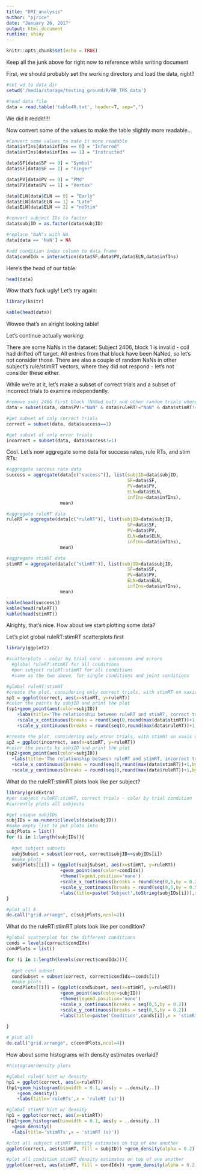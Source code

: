 ```yaml
---
title: "DRI_analysis"
author: "pjrice"
date: "January 26, 2017"
output: html_document
runtime: shiny
---
```


```r
knitr::opts_chunk$set(echo = TRUE)
```

############################################################################################################################################################################
############################################################################################################################################################################
############################################################################################################################################################################
############################################################################################################################################################################
############################################################################################################################################################################

Keep all the junk above for right now to reference while writing document

First, we should probably set the working directory and load the data, right?

```r
#set wd to data dir
setwd('/media/storage/testing_ground/R/RR_TMS_data')

#read data file
data = read.table('table4R.txt', header=T, sep=",")
```

We did it reddit!!!!

Now convert some of the values to make the table slightly more readable...

```r

#Convert some values to make it more readable
data$infIns[data$infIns == 0] = "Inferred"
data$infIns[data$infIns == 1] = "Instructed"

data$SF[data$SF == 0] = "Symbol"
data$SF[data$SF == 1] = "Finger"

data$PV[data$PV == 0] = "PMd" 
data$PV[data$PV == 1] = "Vertex"

data$ELN[data$ELN == 0] = "Early" 
data$ELN[data$ELN == 1] = "Late"
data$ELN[data$ELN == 2] = "noStim"

#convert subject IDs to factor
data$subjID = as.factor(data$subjID)

#replace "NaN"s with NA
data[data == 'NaN'] = NA

#add condition index column to data frame
data$condIdx = interaction(data$SF,data$PV,data$ELN,data$infIns)

```

Here's the head of our table:

```r

head(data)

```

Wow that's fuck ugly! Let's try again:

```r

library(knitr)

kable(head(data))

```

Wowee that's an alright looking table!

Let's continue actually working:

There are some NaNs in the dataset:
Subject 2406, block 1 is invalid - coil had drifted off target. All entries from that block have been NaNed, so let's not consider those.
There are also a couple of random NaNs in other subject's rule/stimRT vectors, where they did not respond - let's not consider these either.

While we're at it, let's make a subset of correct trials and a subset of incorrect trials to examine independently.

```r

#remove subj 2406 first block (NaNed out) and other random trials where subj didn't respond
data = subset(data, data$PV!="NaN" & data$ruleRT!="NaN" & data$stimRT!="NaN")

#get subset of only correct trials
correct = subset(data, data$success==1)

#get subset of only error trials
incorrect = subset(data, data$success!=1)

```

Cool. Let's now aggregate some data for success rates, rule RTs, and stim RTs:

```r

#aggregate success rate data
success = aggregate(data[c("success")], list(subjID=data$subjID,
                                             SF=data$SF,
                                             PV=data$PV,
                                             ELN=data$ELN,
                                             infIns=data$infIns),
                    mean)

#aggregate ruleRT data
ruleRT = aggregate(data[c("ruleRT")], list(subjID=data$subjID,
                                             SF=data$SF,
                                             PV=data$PV,
                                             ELN=data$ELN,
                                             infIns=data$infIns),
                    mean)

#aggregate stimRT data
stimRT = aggregate(data[c("stimRT")], list(subjID=data$subjID,
                                             SF=data$SF,
                                             PV=data$PV,
                                             ELN=data$ELN,
                                             infIns=data$infIns),
                    mean)

kable(head(success))
kable(head(ruleRT))
kable(head(stimRT))
```

Alrighty, that's nice. How about we start plotting some data?

Let's plot global ruleRT:stimRT scatterplots first

```r

library(ggplot2)

#scatterplots - color by trial cond - successes and errors
  #global ruleRT:stimRT for all conditions
  #per subject ruleRT:stimRT for all conditions
  #same as the two above, for single conditions and joint conditions

#global ruleRT:stimRT
#create the plot, considering only correct trials, with stimRT on xaxis and ruleRT on yaxis
sp1 = ggplot(correct, aes(x=stimRT, y=ruleRT))
#color the points by subjID and print the plot
(sp1+geom_point(aes(color=subjID))
    +labs(title='The relationship between ruleRT and stimRT, correct trials only',x = 'stimRT (s)', y = 'ruleRT (s)')
    +scale_x_continuous(breaks = round(seq(0,round(max(data$stimRT))+1,by = 0.2),1))
    +scale_y_continuous(breaks = round(seq(0,round(max(data$ruleRT))+1,by = 0.2),1)))

#create the plot, considering only error trials, with stimRT on xaxis and ruleRT on yaxis
sp2 = ggplot(incorrect, aes(x=stimRT, y=ruleRT))
#color the points by subjID and print the plot
(sp2+geom_point(aes(color=subjID))
  +labs(title='The relationship between ruleRT and stimRT, incorrect trials only',x = 'stimRT (s)', y = 'ruleRT (s)')
  +scale_x_continuous(breaks = round(seq(0,round(max(data$stimRT))+1,by = 0.2),1))
  +scale_y_continuous(breaks = round(seq(0,round(max(data$ruleRT))+1,by = 0.2),1)))


```

What do the ruleRT:stimRT plots look like per subject?

```r
library(gridExtra)
#per subject ruleRT:stimRT, correct trials - color by trial condition
#currently plots all subjects

#get unique subjIDs
subjIDs = as.numeric(levels(data$subjID))
#make empty list to put plots into
subjPlots = list()
for (i in 1:length(subjIDs)){
  
  #get subject subsets
  subjSubset = subset(correct, correct$subjID==subjIDs[i])
  #make plots
  subjPlots[[i]] = (ggplot(subjSubset, aes(x=stimRT, y=ruleRT))
                    +geom_point(aes(color=condIdx))
                    +theme(legend.position='none')
                    +scale_x_continuous(breaks = round(seq(0,5,by = 0.2),1))
                    +scale_y_continuous(breaks = round(seq(0,5,by = 0.5),1))
                    +labs(title=paste('Subject',toString(subjIDs[i])),x = 'stimRT (s)', y = 'ruleRT (s)'))
}

#plot all 8
do.call("grid.arrange", c(subjPlots,ncol=2))

```

What do the ruleRT:stimRT plots look like per condition?

```r
#global scatterplot for the different conditions
conds = levels(correct$condIdx)
condPlots = list()

for (i in 1:length(levels(correct$condIdx))){
  
  #get cond subset
  condSubset = subset(correct, correct$condIdx==conds[i])
  #make plots
  condPlots[[i]] = (ggplot(condSubset, aes(x=stimRT, y=ruleRT))
                    +geom_point(aes(color=subjID))
                    +theme(legend.position='none')
                    +scale_x_continuous(breaks = seq(0,5,by = 0.2))
                    +scale_y_continuous(breaks = seq(0,5,by = 0.2))
                    +labs(title=paste('Condition',conds[i]),x = 'stimRT (s)', y = 'ruleRT (s)'))
  
}

# plot all
do.call("grid.arrange", c(condPlots,ncol=4))

```

How about some histograms with density estimates overlaid?

```r
#histogram/density plots

#global ruleRT hist w/ density
hp1 = ggplot(correct, aes(x=ruleRT))
(hp1+geom_histogram(binwidth = 0.1, aes(y = ..density..))
    +geom_density()
    +labs(title='ruleRTs',x = 'ruleRT (s)'))

#global stimRT hist w/ density
hp1 = ggplot(correct, aes(x=stimRT))
(hp1+geom_histogram(binwidth = 0.1, aes(y = ..density..))
  +geom_density()
  +labs(title='stimRTs',x = 'stimRT (s)'))

#plot all subject stimRT density estimates on top of one another
ggplot(correct, aes(stimRT, fill = subjID)) +geom_density(alpha = 0.2)

#plot all condition stimRT density estimates on top of one another
ggplot(correct, aes(stimRT, fill = condIdx)) +geom_density(alpha = 0.2)+theme(legend.position='bottom')

```



















